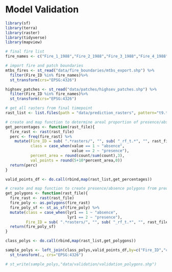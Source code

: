 # Model Validation

```r
library(sf)
library(terra)
library(raster)
library(tidyverse)
library(mapview)
```

```r
# final fire list
fire_names <- c("Fire_1_1988","Fire_2_1988","Fire_3_1988","Fire_4_1988","Fire_7_1988","Fire_9_1988","Fire_10_1988","Fire_11_1988","Fire_12_1988","Fire_13_1988","Fire_14_1988","Fire_15_1988","Fire_16_1988","Fire_18_1988","Fire_19_1988","Fire_20_1988","Fire_22_1988","Fire_23_1988","Fire_25_1988","Fire_26_1988","Fire_28_1988","Fire_29_1988","Fire_31_1988","Fire_32_1989","Fire_33_1989","Fire_35_1989","Fire_38_1989","Fire_41_1989","Fire_42_1989","Fire_48_1990","Fire_49_1991","Fire_50_1991","Fire_51_1991","Fire_54_1991")

# import fire and patch boundaries
mtbs_fires <- st_read("data/fire_boundaries/mtbs_export.shp") %>% 
  filter(Fire_ID %in% fire_names)%>% 
  st_transform(crs="EPSG:4326")

highsev_patches <- st_read("data/patches/highsev_patches.shp") %>% 
  filter(Fire_ID %in% fire_names)%>% 
  st_transform(crs="EPSG:4326") 
```

```r
# get all rasters from final timepoint
rast_list <- list.files(path = "data/prediction_rasters", pattern="t9.tif", all.files=TRUE, full.names=TRUE)
```

```r
# create and map function to determine areal proportion of presence/absence for each fire
get_percentages <- function(rast_file){
  fire_rast <- rast(rast_file)
  perc <- freq(fire_rast) %>% 
    mutate(Fire_ID = sub( ".*rasters/", "", sub( "_rf_t.*", "", rast_file)),
           class = case_when(value == 1 ~ "absence",
                             value == 2 ~ "presence"),
           percent_area = round(count/sum(count),3),
           val_points = round(5+10*percent_area,0))
  return(perc)
}

valid_points_df <- do.call(rbind,map(rast_list,get_percentages))
```

```r
# create and map function to create presence/absence polygons from prediction raster
get_polygons <- function(rast_file){
  fire_rast <- rast(rast_file)
  fire_poly <- as.polygons(fire_rast)
  fire_poly_sf <- st_as_sf(fire_poly) %>% 
  mutate(class = case_when(lyr1 == 1 ~ "absence",
                           lyr1 == 2 ~ "presence"),
         Fire_ID = sub( ".*rasters/", "", sub( "_rf_t.*", "", rast_file)))
  return(fire_poly_sf)
}

class_polys <- do.call(rbind,map(rast_list,get_polygons))
```

```r
sample_polys <- left_join(class_polys,valid_points_df,by=c("Fire_ID","class")) %>% 
  st_transform(., crs="EPSG:4326")
```

```r
# st_write(sample_polys,"data/validation/validation_polygons.shp")
```

